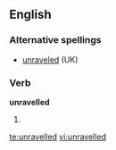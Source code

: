 ==English==

===Alternative spellings===
*[[unraveled]] (UK)

===Verb===
'''unravelled'''

#{{US}} {{past of|[[unravel]]}}

[[te:unravelled]]
[[vi:unravelled]]